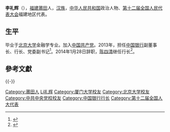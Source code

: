 {{Infobox officeholder
| 图像        = 中國銀行行長李禮輝.jpg
| 图像说明    = 李礼辉，2012年
| 职务1       = [[中国银行|中国银行]]行长
| 就任日期1   = 2004年8月
| 卸任日期1   = 2014年1月
| 前任1       = [[刘明康|刘明康]]
| 继任1       = [[陈四清|陈四清]]
| 姓名        = 李礼辉
| 原名        = 
| 出生日期    = {{birth year and age|1952|05}}
| 出生地点    = {{CHN}}[[福建省|福建省]][[莆田市|莆田县]]
| 逝世日期    = <!-- {{death date and age|}}（死亡在前，出生在后）{{death year and age| }} -->
| 逝世地点    = 
| 政党        = {{CPC}}
| 国籍        = {{PRC}}
| 父母        = 
| 配偶        = <!--{{marriage|姓名|}} -->
| 子女        = 
| 亲属        = 
| 信仰        = 
| 母校        = [[厦门大学|厦门大学]]<br>[[北京大学|北京大学]]<br>[[中共中央党校|中共中央党校]]
| 网站        = 
| 签名        = 
| 脚注        = 
}}
'''李礼辉'''（{{bd|1952年|5月|catIdx=Li李礼辉}}），[[福建省|福建]][[莆田市|莆田]]人，[[汉族|汉族]]，[[中华人民共和国|中华人民共和国]]政治人物、[[第十二届全国人民代表大会|第十二届全国人民代表大会]]福建地区代表。

==生平==
毕业于[[北京大学|北京大学]]金融学专业。加入[[中国共产党|中国共产党]]。2013年，担任[[中国银行|中国银行]]副董事长、行长、党委副书记<ref>{{cite news|title=全国人大代表信息-李礼辉|url= http://210.82.31.1:8084/delegate/viewDelegate.action?dbid=121050|accessdate=2013-04-05|newspaper=全国人大网|archive-url=https://web.archive.org/web/20130713102455/http://www.npc.gov.cn/delegate/viewDelegate.action?dbid=121050|archive-date=2013-07-13|dead-url=yes}}</ref>。2014年1月28日辞职，[[陈四清|陈四清]]继任行长<ref>{{Cite web |url=http://news.163.com/14/0128/20/9JN10J1L00014JB6.html |title=中国银行发公告称李礼辉因年龄原因辞去行长职务 |access-date=2014-01-28 |archive-url=https://web.archive.org/web/20140128200949/http://news.163.com/14/0128/20/9JN10J1L00014JB6.html |archive-date=2014-01-28 |dead-url=yes }}</ref>。

==參考文獻==
{{reflist}}

{{-}}
{{s-start}}
{{s-bus}}
{{s-bef|before=[[刘明康|刘明康]]}}
{{s-ttl|title=[[中国银行|中国银行]]行长|years=2004年–2014年}}
{{s-aft|after=[[陈四清|陈四清]]}}
{{s-end}}

{{中国政治人物小作品}}
{{中国银行}}
{{DEFAULTSORT:Li李}}
[[Category:莆田人|Category:莆田人]]
[[Category:李姓|Li礼辉]]
[[Category:厦门大学校友|Category:厦门大学校友]]
[[Category:北京大学校友|Category:北京大学校友]]
[[Category:中共中央党校校友|Category:中共中央党校校友]]
[[Category:中国银行行长|Category:中国银行行长]]
[[Category:第十二届全国人大代表|Category:第十二届全国人大代表]]